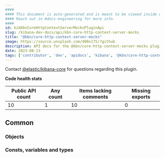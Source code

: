 ```yaml
---
####
#### This document is auto-generated and is meant to be viewed inside our experimental, new docs system.
#### Reach out in #docs-engineering for more info.
####
id: kibKbnCoreHttpContextServerMocksPluginApi
slug: /kibana-dev-docs/api/kbn-core-http-context-server-mocks
title: "@kbn/core-http-context-server-mocks"
image: https://source.unsplash.com/400x175/?github
description: API docs for the @kbn/core-http-context-server-mocks plugin
date: 2023-08-13
tags: ['contributor', 'dev', 'apidocs', 'kibana', '@kbn/core-http-context-server-mocks']
---
```




Contact [@elastic/kibana-core](https://github.com/orgs/elastic/teams/kibana-core) for questions regarding this plugin.

**Code health stats**

| Public API count  | Any count | Items lacking comments | Missing exports |
|-------------------|-----------|------------------------|-----------------|
| 10 | 1 | 10 | 0 |

## Common

### Objects
<DocDefinitionList data={kbnCoreHttpContextServerMocksObj.common.objects}/>

### Consts, variables and types
<DocDefinitionList data={kbnCoreHttpContextServerMocksObj.common.misc}/>

